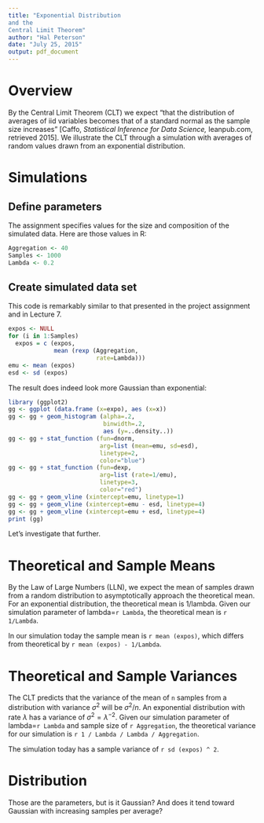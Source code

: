 ```yaml
---
title: "Exponential Distribution
and the
Central Limit Theorem"
author: "Hal Peterson"
date: "July 25, 2015"
output: pdf_document
---
```


# Overview

By the Central Limit Theorem (CLT) we expect "that the distribution of averages of iid variables becomes that of a standard normal as the sample size increases" [Caffo, *Statistical Inference for Data Science,* leanpub.com, retrieved 2015].
We illustrate the CLT through a simulation with averages of random values drawn from an exponential distribution.

# Simulations

## Define parameters

The assignment specifies values for the size and composition of the simulated data.
Here are those values in R:

```r
Aggregation <- 40
Samples <- 1000
Lambda <- 0.2
```

## Create simulated data set

This code is remarkably similar to that presented in the project assignment and in Lecture 7.

```r
expos <- NULL
for (i in 1:Samples)
  expos = c (expos,
             mean (rexp (Aggregation,
                         rate=Lambda)))
emu <- mean (expos)
esd <- sd (expos)
```

The result does indeed look more Gaussian than exponential:

```r
library (ggplot2)
gg <- ggplot (data.frame (x=expo), aes (x=x))
gg <- gg + geom_histogram (alpha=.2, 
                           binwidth=.2,
                           aes (y=..density..))
gg <- gg + stat_function (fun=dnorm, 
                          arg=list (mean=emu, sd=esd),
                          linetype=2,
                          color="blue")
gg <- gg + stat_function (fun=dexp, 
                          arg=list (rate=1/emu),
                          linetype=3,
                          color="red")
gg <- gg + geom_vline (xintercept=emu, linetype=1)
gg <- gg + geom_vline (xintercept=emu - esd, linetype=4)
gg <- gg + geom_vline (xintercept=emu + esd, linetype=4)
print (gg)
```

Let's investigate that further.

# Theoretical and Sample Means

By the Law of Large Numbers (LLN), we expect the mean of samples drawn from a random distribution to asymptotically approach the theoretical mean. For an exponential distribution, the theoretical mean is 1/lambda.
Given our simulation parameter of lambda=`r Lambda`, the theoretical mean is `r 1/Lambda`.

In our simulation today the sample mean is `r mean (expos)`, which differs from theoretical by `r mean (expos) - 1/Lambda`.

# Theoretical and Sample Variances

The CLT predicts that the variance of the mean of `n` samples from a distribution with variance $\sigma^2$ will be $\sigma^2 / n$.
An exponential distribution with rate $\lambda$ has a variance of $\sigma^2 = \lambda^{-2}$.
Given our simulation parameter of lambda=`r Lambda` and sample size of `r Aggregation`, the theoretical variance for our simulation is `r 1 / Lambda / Lambda / Aggregation`.

The simulation today has a sample variance of `r sd (expos) ^ 2`.

# Distribution

Those are the parameters, but is it Gaussian? And does it tend toward Gaussian with increasing samples per average?
